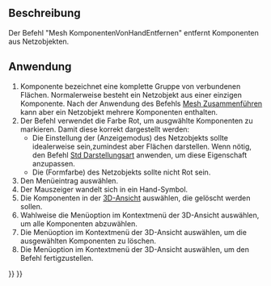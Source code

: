 <languages/>

{{Docnav/de
|[[Mesh_RemoveComponents/de|KomponentenEntfernen]]
|[[Mesh_Segmentation/de|SegmenteErstellen]]
|[[Mesh_Workbench/de|Mesh]]
|IconL=Mesh_RemoveComponents.svg
|IconR=Mesh_Segmentation.svg
|IconC=Workbench_Mesh.svg
}}

{{GuiCommand/de
|Name=Mesh RemoveCompByHand
|Name/de=Mesh KomponenteVonHandEntfernen‏‎
|MenuLocation=Netze → Komponente von Hand entfernen...
|Workbenches=[[Mesh_Workbench/de|Mesh]]
|SeeAlso=[[Mesh_RemoveComponents/de|Mesh KomponentenEntfernen‏‎]], [[Arch_SplitMesh/de|Arch NetzAufteilen]]
}}

<span id="Description"></span>
==Beschreibung==

Der Befehl "Mesh KomponentenVonHandEntfernen" entfernt Komponenten aus Netzobjekten.

<span id="Usage"></span>
==Anwendung==

# Komponente bezeichnet eine komplette Gruppe von verbundenen Flächen. Normalerweise besteht ein Netzobjekt aus einer einzigen Komponente. Nach der Anwendung des Befehls [[Mesh_Merge/de|Mesh Zusammenführen]] kann aber ein Netzobjekt mehrere Komponenten enthalten.
# Der Befehl verwendet die Farbe Rot, um ausgwählte Komponenten zu markieren. Damit diese korrekt dargestellt werden:
#* Die Einstellung der {{PropertyView/de|Display Mode}} (Anzeigemodus) des Netzobjekts sollte idealerweise {{Value|Flat Lines}} sein,zumindest aber Flächen darstellen. Wenn nötig, den Befehl [[Std_DrawStyle/de|Std Darstellungsart]] anwenden, um diese Eigenschaft anzupassen.
#* Die {{PropertyView/de|Shape Color}} (Formfarbe) des Netzobjekts sollte nicht Rot sein.
# Den Menüeintrag {{MenuCommand|Netze → [[Image:Mesh_RemoveCompByHand.svg|16px]] Komponente von Hand entfernen...}} auswählen.
# Der Mauszeiger wandelt sich in ein Hand-Symbol.
# Die Komponenten in der [[3D_View/de|3D-Ansicht]] auswählen, die gelöscht werden sollen.
# Wahlweise die Menüoption {{MenuCommand|Auswahl aufheben}} im Kontextmenü der 3D-Ansicht auswählen, um alle Komponenten abzuwählen.
# Die Menüoption {{MenuCommand|Selektierte Dreiecke löschen}} im Kontextmenü der 3D-Ansicht auswählen, um die ausgewählten Komponenten zu löschen.
# Die Menüoption {{MenuCommand|Entfernen-Modus verlassen}} im Kontextmenü der 3D-Ansicht auswählen, um den Befehl fertigzustellen.


{{Docnav/de
|[[Mesh_RemoveComponents/de|KomponentenEntfernen]]
|[[Mesh_Segmentation/de|SegmenteErstellen]]
|[[Mesh_Workbench/de|Mesh]]
|IconL=Mesh_RemoveComponents.svg
|IconR=Mesh_Segmentation.svg
|IconC=Workbench_Mesh.svg
}}

{{Mesh Tools navi{{#translation:}}}}
{{Userdocnavi{{#translation:}}}}
{{clear}}
